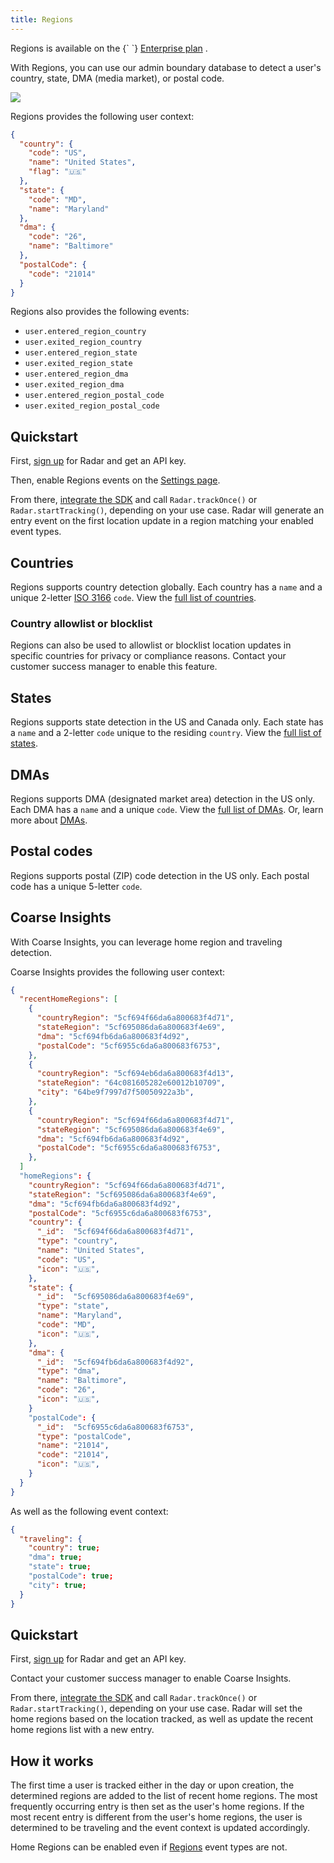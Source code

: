 ```yaml
---
title: Regions
---
```



<Alert alertType="info">
  Regions is available on the {` `}
  <a href="https://radar.com/pricing" target="_blank">Enterprise plan</a>
  .
</Alert>

With Regions, you can use our admin boundary database to detect a user's country, state, DMA (media market), or postal code.

<img
  className="hero-image--small"
  src="https://images.ctfassets.net/f2vbu16fzuly/45Ug4Lnky0SH8p0AU7j0Pi/f4f8e538d79692b7406ba152937c02c3/regions_event.svg"
/>

Regions provides the following user context:

```json
{
  "country": {
    "code": "US",
    "name": "United States",
    "flag": "🇺🇸"
  },
  "state": {
    "code": "MD",
    "name": "Maryland"
  },
  "dma": {
    "code": "26",
    "name": "Baltimore"
  },
  "postalCode": {
    "code": "21014"
  }
}
```

Regions also provides the following events:

- `user.entered_region_country`
- `user.exited_region_country`
- `user.entered_region_state`
- `user.exited_region_state`
- `user.entered_region_dma`
- `user.exited_region_dma`
- `user.entered_region_postal_code`
- `user.exited_region_postal_code`

## Quickstart

First, [sign up](https://radar.com/signup) for Radar and get an API key.

Then, enable Regions events on the [Settings page](https://radar.com/dashboard/settings).

From there, [integrate the SDK](/documentation/sdk) and call `Radar.trackOnce()` or `Radar.startTracking()`, depending on your use case. Radar will generate an entry event on the first location update in a region matching your enabled event types.

## Countries

Regions supports country detection globally. Each country has a `name` and a unique 2-letter [ISO 3166](https://en.wikipedia.org/wiki/List_of_ISO_3166_country_codes) `code`. View the [full list of countries](/regions/countries).

### Country allowlist or blocklist

Regions can also be used to allowlist or blocklist location updates in specific countries for privacy or compliance reasons. Contact your customer success manager to enable this feature.

## States

Regions supports state detection in the US and Canada only. Each state has a `name` and a 2-letter `code` unique to the residing `country`. View the [full list of states](/regions/states).

## DMAs

Regions supports DMA (designated market area) detection in the US only. Each DMA has a `name` and a unique `code`. View the [full list of DMAs](/regions/dmas). Or, learn more about [DMAs](https://en.wikipedia.org/wiki/Media_market).

## Postal codes

Regions supports postal (ZIP) code detection in the US only. Each postal code has a unique 5-letter `code`.

## Coarse Insights

With Coarse Insights, you can leverage home region and traveling detection. 

Coarse Insights provides the following user context:

```json
{
  "recentHomeRegions": [
    {
      "countryRegion": "5cf694f66da6a800683f4d71",
      "stateRegion": "5cf695086da6a800683f4e69",
      "dma": "5cf694fb6da6a800683f4d92",
      "postalCode": "5cf6955c6da6a800683f6753",
    },
    {
      "countryRegion": "5cf694eb6da6a800683f4d13",
      "stateRegion": "64c081605282e60012b10709",
      "city": "64be9f7997d7f50050922a3b",
    },
    {
      "countryRegion": "5cf694f66da6a800683f4d71",
      "stateRegion": "5cf695086da6a800683f4e69",
      "dma": "5cf694fb6da6a800683f4d92",
      "postalCode": "5cf6955c6da6a800683f6753",
    },
  ]
  "homeRegions": {
    "countryRegion": "5cf694f66da6a800683f4d71",
    "stateRegion": "5cf695086da6a800683f4e69",
    "dma": "5cf694fb6da6a800683f4d92",
    "postalCode": "5cf6955c6da6a800683f6753",
    "country": {
      "_id":  "5cf694f66da6a800683f4d71",
      "type": "country",
      "name": "United States",
      "code": "US",
      "icon": "🇺🇸",
    },
    "state": {
      "_id":  "5cf695086da6a800683f4e69",
      "type": "state",
      "name": "Maryland",
      "code": "MD",
      "icon": "🇺🇸",
    },
    "dma": {
      "_id":  "5cf694fb6da6a800683f4d92",
      "type": "dma",
      "name": "Baltimore",
      "code": "26",
      "icon": "🇺🇸",
    }
    "postalCode": {
      "_id":  "5cf6955c6da6a800683f6753",
      "type": "postalCode",
      "name": "21014",
      "code": "21014",
      "icon": "🇺🇸",
    }
  }
}
```

As well as the following event context:
```json
{
  "traveling": {
    "country": true;
    "dma": true;
    "state": true;
    "postalCode": true;
    "city": true;
  }
}
```

## Quickstart

First, [sign up](https://radar.com/signup) for Radar and get an API key.

Contact your customer success manager to enable Coarse Insights.

From there, [integrate the SDK](/documentation/sdk) and call `Radar.trackOnce()` or `Radar.startTracking()`, depending on your use case. Radar will set the home regions based on the location tracked, as well as update the recent home regions list with a new entry.

## How it works

The first time a user is tracked either in the day or upon creation, the determined regions are added to the list of recent home regions. The most frequently occurring entry is then set as the user's home regions.
If the most recent entry is different from the user's home regions, the user is determined to be traveling and the event context is updated accordingly.

Home Regions can be enabled even if [Regions](/documentation/regions) event types are not.




